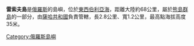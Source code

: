 '''雷索夫島'''是[[俄羅斯|俄羅斯]]的島嶼，位於[[東西伯利亞海|東西伯利亞海]]，距離大陸約68公里，屬於[[熊島群島|熊島群島]]的一部分，由[[薩哈共和國|薩哈共和國]]負責管轄，長2.8公里、寬1.2公里，最高點海拔高度35米。

{{Russia-geo-stub}}

[[Category:俄羅斯島嶼|Category:俄羅斯島嶼]]